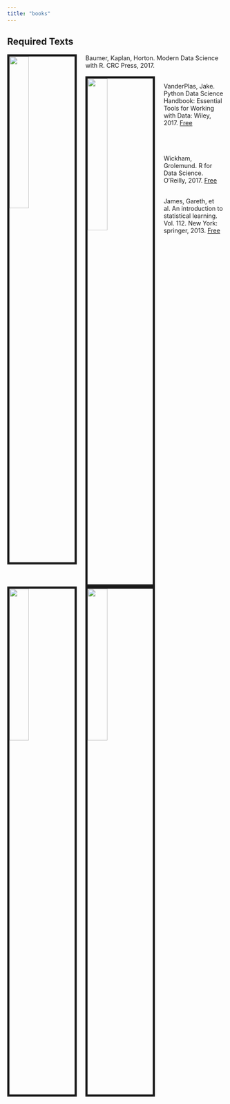 ```yaml
---
title: "books"
---
```


## Required Texts
<img src="imgs/modernR.jpg" style="width:30%; height: 30%; border:5px solid; margin-right: 20px" align="left">

Baumer, Kaplan, Horton. Modern Data Science with R. CRC Press, 2017.
<br>
<br>
<img src="imgs/python.png" style="width:30%; height: 30%; border:5px solid; margin-right: 20px" align="left">

VanderPlas, Jake. Python Data Science Handbook: Essential Tools for Working with Data: Wiley, 2017. [Free](https://jakevdp.github.io/PythonDataScienceHandbook/)
<br>
<br>
<br>
<br>
<img src="imgs/R.png" style="width:30%; height: 30%; border:5px solid; margin-right: 20px" align="left">

Wickham, Grolemund. R for Data Science. O’Reilly, 2017. [Free](http://r4ds.had.co.nz)
<br>
<br>
<img src="imgs/ISL.jpg" style="width:30%; height: 30%; border:5px solid; margin-right: 20px" align="left">

James, Gareth, et al. An introduction to statistical learning. Vol. 112. New York: springer, 2013. [Free](http://faculty.marshall.usc.edu/garethjames/ISL/)
<br>
<br>